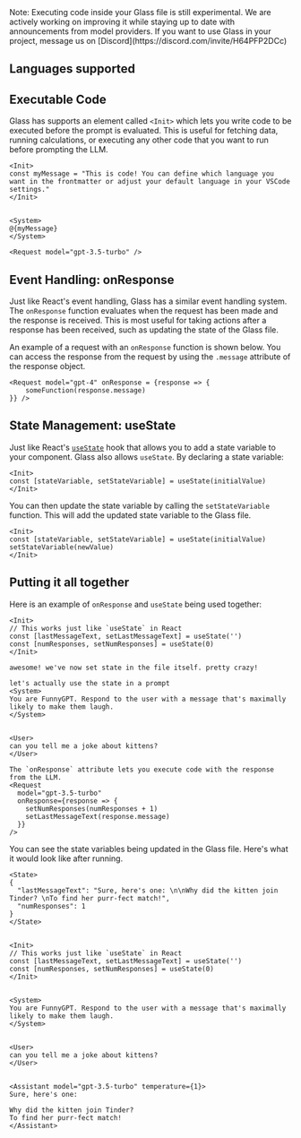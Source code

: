 
<Callout type="info">
  Note: Executing code inside your Glass file is still experimental. We are actively working on improving it while
  staying up to date with announcements from model providers. If you want to use Glass in your project, message us on
  [Discord](https://discord.com/invite/H64PFP2DCc)
</Callout>

## Languages supported

<Cards children={languages} />

## Executable Code

Glass has supports an element called `<Init>` which lets you write code to be executed before the prompt is evaluated. This is useful for fetching data, running calculations, or executing any other code that you want to run before prompting the LLM.

```glass copy filename="example.glass"
<Init>
const myMessage = "This is code! You can define which language you want in the frontmatter or adjust your default language in your VSCode settings."
</Init>


<System>
@{myMessage}
</System>

<Request model="gpt-3.5-turbo" />
```

## Event Handling: onResponse

Just like React's event handling, Glass has a similar event handling system. The `onResponse` function evaluates when the request has been made and the response is received. This is most useful for taking actions after a response has been received, such as updating the state of the Glass file.

An example of a request with an `onResponse` function is shown below. You can access the response from the request by using the `.message` attribute of the response object.

```glass copy filename="onResponse.glass"
<Request model="gpt-4" onResponse = {response => {
    someFunction(response.message)
}} />
```

## State Management: useState

Just like React's [`useState`](https://react.dev/reference/react/useState) hook that allows you to add a state variable to your component. Glass also allows `useState`. By declaring a state variable:

```glass copy filename="useState.glass"
<Init>
const [stateVariable, setStateVariable] = useState(initialValue)
</Init>
```

You can then update the state variable by calling the `setStateVariable` function. This will add the updated state variable to the Glass file.

```glass copy filename="updatingState.glass"
<Init>
const [stateVariable, setStateVariable] = useState(initialValue)
setStateVariable(newValue)
</Init>
```

## Putting it all together

Here is an example of `onResponse` and `useState` being used together:

```glass copy filename="events_state.glass"
<Init>
// This works just like `useState` in React
const [lastMessageText, setLastMessageText] = useState('')
const [numResponses, setNumResponses] = useState(0)
</Init>

awesome! we've now set state in the file itself. pretty crazy!

let's actually use the state in a prompt
<System>
You are FunnyGPT. Respond to the user with a message that's maximally likely to make them laugh.
</System>


<User>
can you tell me a joke about kittens?
</User>

The `onResponse` attribute lets you execute code with the response from the LLM.
<Request
  model="gpt-3.5-turbo"
  onResponse={response => {
    setNumResponses(numResponses + 1)
    setLastMessageText(response.message)
  }}
/>
```

You can see the state variables being updated in the Glass file. Here's what it would look like after running.

```glass copy filename="events_state.glass"
<State>
{
  "lastMessageText": "Sure, here's one: \n\nWhy did the kitten join Tinder? \nTo find her purr-fect match!",
  "numResponses": 1
}
</State>


<Init>
// This works just like `useState` in React
const [lastMessageText, setLastMessageText] = useState('')
const [numResponses, setNumResponses] = useState(0)
</Init>


<System>
You are FunnyGPT. Respond to the user with a message that's maximally likely to make them laugh.
</System>


<User>
can you tell me a joke about kittens?
</User>


<Assistant model="gpt-3.5-turbo" temperature={1}>
Sure, here's one:

Why did the kitten join Tinder?
To find her purr-fect match!
</Assistant>
```
